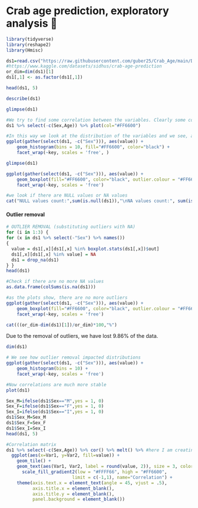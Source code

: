 # Crab age prediction, exploratory analysis 🦀

```{r}
library(tidyverse)
library(reshape2)
library(Hmisc)
```

```{r}
ds1=read.csv("https://raw.githubusercontent.com/guber25/Crab_Age/main/Dataset/Crab_age.csv")
#https://www.kaggle.com/datasets/sidhus/crab-age-prediction
or_dim=dim(ds1)[1]
ds1[,1] <- as.factor(ds1[,1])
```

```{r}
head(ds1, 5)
```

```{r}
describe(ds1)
```

```{r}
glimpse(ds1)
```

```{r}
#We try to find some correlation between the variables. Clearly some correlation is present but there are many outliers.
ds1 %>% select(-c(Sex,Age)) %>% plot(col="#FF6600")
```

```{r}
#In this way we look at the distribution of the variables and we see, again, the presence of outliers and of skewed distribution
ggplot(gather(select(ds1, -c("Sex"))), aes(value)) + 
    geom_histogram(bins = 10, fill="#FF6600", color="black") +
    facet_wrap(~key, scales = 'free', ) 
```

```{r}
glimpse(ds1)
```

```{r}
ggplot(gather(select(ds1, -c("Sex"))), aes(value)) + 
    geom_boxplot(fill="#FF6600", color="black", outlier.colour = "#FF6600") + 
    facet_wrap(~key, scales = 'free')
```

```{r}
#we look if there are NULL values or NA values
cat("NULL values count:",sum(is.null(ds1)),"\nNA values count:", sum(is.na(ds1)))
```

#### Outlier removal

```{r}
# OUTLIER REMOVAL (substituting outliers with NA)
for (i in 1:3) {
for (x in ds1 %>% select(-"Sex") %>% names())
{
  value = ds1[,x][ds1[,x] %in% boxplot.stats(ds1[,x])$out]
  ds1[,x][ds1[,x] %in% value] = NA
  ds1 = drop_na(ds1)
} }
head(ds1)
```

```{r}
#Check if there are no more NA values
as.data.frame(colSums(is.na(ds1)))
```

```{r}
#as the plots show, there are no more outliers
ggplot(gather(select(ds1, -c("Sex"))), aes(value)) + 
    geom_boxplot(fill="#FF6600", color="black", outlier.colour = "#FF6600") + 
    facet_wrap(~key, scales = 'free')
```

```{r}
cat(((or_dim-dim(ds1)[1])/or_dim)*100,"%")
```

Due to the removal of outliers, we have lost 9.86% of the data.

```{r}
dim(ds1)
```

```{r}
# We see how outlier removal impacted distributions
ggplot(gather(select(ds1, -c("Sex"))), aes(value)) + 
    geom_histogram(bins = 10) + 
    facet_wrap(~key, scales = 'free')
```

```{r}
#Now correlations are much more stable
plot(ds1)
```

```{r}
Sex_M=ifelse(ds1$Sex=="M",yes = 1, 0)
Sex_F=ifelse(ds1$Sex=="F",yes = 1, 0)
Sex_I=ifelse(ds1$Sex=="I",yes = 1, 0)
ds1$Sex_M=Sex_M
ds1$Sex_F=Sex_F
ds1$Sex_I=Sex_I
head(ds1, 5)
```

```{r}
#Correlation matrix
ds1 %>% select(-c(Sex,Age)) %>% cor() %>% melt() %>% #here I am creating the correlation matrix between each other variable (excluding Sex) and "melting" it to creating a data frame which will be used to then create the ggplot 
  ggplot(aes(x=Var1, y=Var2, fill=value)) + 
    geom_tile() +
    geom_text(aes(Var1, Var2, label = round(value, 2)), size = 3, color="black") +
      scale_fill_gradient2(low = "#FFFF66", high = "#FF6600",
                         limit = c(-1,1), name="Correlation") +
    theme(axis.text.x = element_text(angle = 45, vjust = .5), 
          axis.title.x = element_blank(),
          axis.title.y = element_blank(),
          panel.background = element_blank())
```

